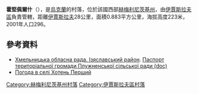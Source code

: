 {{coord|50|12|21|N|26|31|57|E|scale:100000|display=title}}

'''霍堅佩爾什'''（{{lang-uk|Хотень Перший}}），是[[烏克蘭|烏克蘭]]的村落，位於該國西部[[赫梅利尼茨基州|赫梅利尼茨基州]]，由[[伊賈斯拉夫區|伊賈斯拉夫區]]負責管轄，距離[[伊賈斯拉夫|伊賈斯拉夫]]28公里，面積0.883平方公里，海拔高度223米，2001年人口296。

==參考資料==
* [https://web.archive.org/web/20160306105422/http://oblrada.km.ua/district/show/15 Хмельницька обласна рада. Ізяславський район]. [https://web.archive.org/web/20141227092356/http://oblrada.km.ua/userfiles/%D0%9F%D0%B0%D1%81%D0%BF%D0%BE%D1%80%D1%82_%D0%9F%D0%BB%D1%83%D0%B6%D0%BD%D0%B5_2011.doc Паспорт територіальної громади Плужненської сільської ради (doc)]
* [http://weather.in.ua/ua/hmel'nickaja/27525 Погода в селі Хотень Перший]

{{DEFAULTSORT:Хотень Перший}}
[[Category:赫梅利尼茨基州村落|Category:赫梅利尼茨基州村落]]
[[Category:伊賈斯拉夫區村落|Category:伊賈斯拉夫區村落]]


{{Khmelnytskyi-geo-stub}}